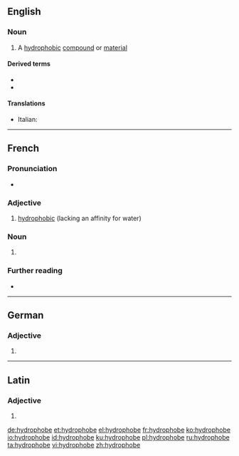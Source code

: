 ==English==
{{wikipedia}}

===Noun===
{{en-noun}}

# {{lb|en|chemistry}} A [[hydrophobic]] [[compound]] or [[material]]

====Derived terms====
* {{l|en|hydrophobic}}
* {{l|en|superhydrophobe}}

====Translations====
{{trans-top|hydrophobic compound or material}}
* Italian: {{t+|it|idrofobo|m}}
{{trans-mid}}
{{trans-bottom}}

----

==French==

===Pronunciation===
* {{IPA|/i.dʁɔ.fɔb/|lang=fr}}

===Adjective===
{{fr-adj}}

# [[hydrophobic]] (lacking an affinity for water)

===Noun===
{{fr-noun|mf}}

# {{l|en|hydrophobe}}

===Further reading===
* {{R:TLFi}}

----

==German==

===Adjective===
{{head|de|adjective form}}

# {{de-inflected form of|hydrophob}}

----

==Latin==

===Adjective===
{{la-adj-form|hydrophobe}}

# {{inflection of|hydrophobus||voc|m|s|lang=la}}

[[de:hydrophobe]]
[[et:hydrophobe]]
[[el:hydrophobe]]
[[fr:hydrophobe]]
[[ko:hydrophobe]]
[[io:hydrophobe]]
[[id:hydrophobe]]
[[ku:hydrophobe]]
[[pl:hydrophobe]]
[[ru:hydrophobe]]
[[ta:hydrophobe]]
[[vi:hydrophobe]]
[[zh:hydrophobe]]